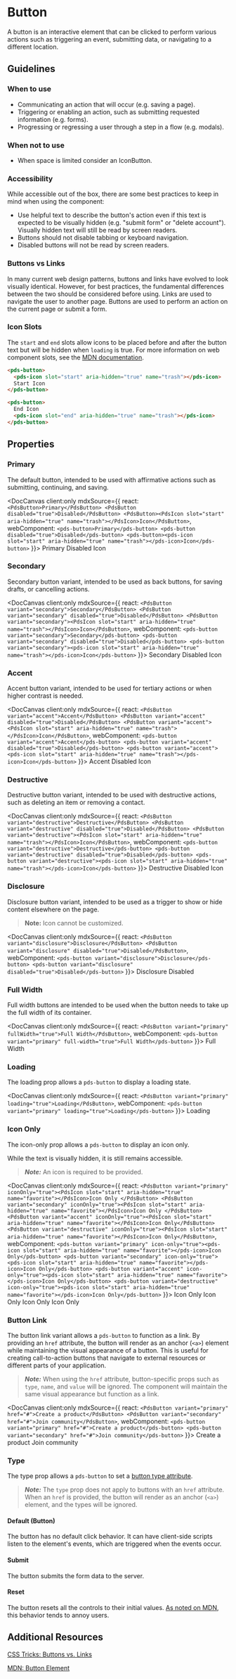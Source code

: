
# Button

A button is an interactive element that can be clicked to perform various actions such as triggering an event, submitting data, or navigating to a different location.

## Guidelines

### When to use

- Communicating an action that will occur (e.g. saving a page).
- Triggering or enabling an action, such as submitting requested information (e.g. forms).
- Progressing or regressing a user through a step in a flow (e.g. modals).

### When not to use
- When space is limited consider an IconButton.

### Accessibility

While accessible out of the box, there are some best practices to keep in mind when using the component:

- Use helpful text to describe the button's action even if this text is expected to be visually hidden (e.g. "submit form" or "delete account"). Visually hidden text will still be read by screen readers.
- Buttons should not disable tabbing or keyboard navigation.
- Disabled buttons will not be read by screen readers.

### Buttons vs Links

In many current web design patterns, buttons and links have evolved to look visually identical. However, for best practices, the fundamental differences between the two should be considered before using. Links are used to navigate the user to another page. Buttons are used to perform an action on the current page or submit a form.

### Icon Slots

The `start` and `end` slots allow icons to be placed before and after the button text but will be hidden when `loading` is true. For more information on web component slots, see the [MDN documentation](https://developer.mozilla.org/en-US/docs/Web/API/Web_components/Using_templates_and_slots#adding_flexibility_with_slots).

```html
<pds-button>
  <pds-icon slot="start" aria-hidden="true" name="trash"></pds-icon>
  Start Icon
</pds-button>
```

```html
<pds-button>
  End Icon
  <pds-icon slot="end" aria-hidden="true" name="trash"></pds-icon>
</pds-button>
```


## Properties

<DocArgsTable componentName="pds-button" docSource={components}/>

### Primary

The default button, intended to be used with affirmative actions such as submitting, continuing, and saving.

<DocCanvas client:only
  mdxSource={{
    react: `
    <PdsButton>Primary</PdsButton>
    <PdsButton disabled="true">Disabled</PdsButton>
    <PdsButton><PdsIcon slot="start" aria-hidden="true" name="trash"></PdsIcon>Icon</PdsButton>
    `,
    webComponent: `
    <pds-button>Primary</pds-button>
    <pds-button disabled="true">Disabled</pds-button>
    <pds-button><pds-icon slot="start" aria-hidden="true" name="trash"></pds-icon>Icon</pds-button>
    `
}}>
  <pds-button>Primary</pds-button>
  <pds-button disabled="true">Disabled</pds-button>
  <pds-button><pds-icon slot="start" aria-hidden="true" name="trash"></pds-icon>Icon</pds-button>
</DocCanvas>

### Secondary

Secondary button variant, intended to be used as back buttons, for saving drafts, or cancelling actions.

<DocCanvas client:only
  mdxSource={{
    react: `
    <PdsButton variant="secondary">Secondary</PdsButton>
    <PdsButton variant="secondary" disabled="true">Disabled</PdsButton>
    <PdsButton variant="secondary"><PdsIcon slot="start" aria-hidden="true" name="trash"></PdsIcon>Icon</PdsButton>
    `,
    webComponent: `
    <pds-button variant="secondary">Secondary</pds-button>
    <pds-button variant="secondary" disabled="true">Disabled</pds-button>
    <pds-button variant="secondary"><pds-icon slot="start" aria-hidden="true" name="trash"></pds-icon>Icon</pds-button>
    `
}}>
  <pds-button variant="secondary">Secondary</pds-button>
  <pds-button variant="secondary" disabled="true">Disabled</pds-button>
  <pds-button variant="secondary"><pds-icon slot="start" aria-hidden="true" name="trash"></pds-icon>Icon</pds-button>
</DocCanvas>

### Accent

Accent button variant, intended to be used for tertiary actions or when higher contrast is needed.

<DocCanvas client:only
  mdxSource={{
    react: `
    <PdsButton variant="accent">Accent</PdsButton>
    <PdsButton variant="accent" disabled="true">Disabled</PdsButton>
    <PdsButton variant="accent"><PdsIcon slot="start" aria-hidden="true" name="trash"></PdsIcon>Icon</PdsButton>
    `,
    webComponent: `
    <pds-button variant="accent">Accent</pds-button>
    <pds-button variant="accent" disabled="true">Disabled</pds-button>
    <pds-button variant="accent"><pds-icon slot="start" aria-hidden="true" name="trash"></pds-icon>Icon</pds-button>
    `
}}>
  <pds-button variant="accent">Accent</pds-button>
  <pds-button variant="accent" disabled="true">Disabled</pds-button>
  <pds-button variant="accent"><pds-icon slot="start" aria-hidden="true" name="trash"></pds-icon>Icon</pds-button>
</DocCanvas>

### Destructive

Destructive button variant, intended to be used with destructive actions, such as deleting an item or removing a contact.

<DocCanvas client:only
  mdxSource={{
    react: `
    <PdsButton variant="destructive">Destructive</PdsButton>
    <PdsButton variant="destructive" disabled="true">Disabled</PdsButton>
    <PdsButton variant="destructive"><PdsIcon slot="start" aria-hidden="true" name="trash"></PdsIcon>Icon</PdsButton>
    `,
    webComponent: `
    <pds-button variant="destructive">Destructive</pds-button>
    <pds-button variant="destructive" disabled="true">Disabled</pds-button>
    <pds-button variant="destructive"><pds-icon slot="start" aria-hidden="true" name="trash"></pds-icon>Icon</pds-button>
    `
}}>
  <pds-button variant="destructive">Destructive</pds-button>
  <pds-button variant="destructive" disabled="true">Disabled</pds-button>
  <pds-button variant="destructive"><pds-icon slot="start" aria-hidden="true" name="trash"></pds-icon>Icon</pds-button>
</DocCanvas>

### Disclosure

Disclosure button variant, intended to be used as a trigger to show or hide content elsewhere on the page.

> **Note:** Icon cannot be customized.

<DocCanvas client:only
  mdxSource={{
    react: `
    <PdsButton variant="disclosure">Disclosure</PdsButton>
    <PdsButton variant="disclosure" disabled="true">Disabled</PdsButton>
    `,
    webComponent: `
    <pds-button variant="disclosure">Disclosure</pds-button>
    <pds-button variant="disclosure" disabled="true">Disabled</pds-button>
    `
}}>
  <pds-button variant="disclosure">Disclosure</pds-button>
  <pds-button variant="disclosure" disabled="true">Disabled</pds-button>
</DocCanvas>

### Full Width

Full width buttons are intended to be used when the button needs to take up the full width of its container.

<DocCanvas client:only
  mdxSource={{
    react: `
    <PdsButton variant="primary" fullWidth="true">Full Width</PdsButton>
    `,
    webComponent: `
    <pds-button variant="primary" full-width="true">Full Width</pds-button>
    `
}}>
  <pds-button variant="primary" full-width="true">Full Width</pds-button>
</DocCanvas>

### Loading

The loading prop allows a `pds-button` to display a loading state.

<DocCanvas client:only
  mdxSource={{
    react: `
    <PdsButton variant="primary" loading="true">Loading</PdsButton>
    `,
    webComponent: `
    <pds-button variant="primary" loading="true">Loading</pds-button>
    `
}}>
  <pds-button variant="primary" loading="true">Loading</pds-button>
</DocCanvas>

### Icon Only

The icon-only prop allows a `pds-button` to display an icon only.

While the text is visually hidden, it is still remains accessible.

> ***Note:*** An icon is required to be provided.

<DocCanvas client:only
  mdxSource={{
    react: `
    <PdsButton variant="primary" iconOnly="true"><PdsIcon slot="start" aria-hidden="true" name="favorite"></PdsIcon>Icon Only
    </PdsButton>
    <PdsButton variant="secondary" iconOnly="true"><PdsIcon slot="start" aria-hidden="true" name="favorite"></PdsIcon>Icon Only
    </PdsButton>
    <PdsButton variant="accent" iconOnly="true"><PdsIcon slot="start" aria-hidden="true" name="favorite"></PdsIcon>Icon Only</PdsButton>
    <PdsButton variant="destructive" iconOnly="true"><PdsIcon slot="start" aria-hidden="true" name="favorite"></PdsIcon>Icon Only</PdsButton>
    `,
    webComponent: `
    <pds-button variant="primary" icon-only="true"><pds-icon slot="start" aria-hidden="true" name="favorite"></pds-icon>Icon Only</pds-button>
    <pds-button variant="secondary" icon-only="true"><pds-icon slot="start" aria-hidden="true" name="favorite"></pds-icon>Icon Only</pds-button>
    <pds-button variant="accent" icon-only="true"><pds-icon slot="start" aria-hidden="true" name="favorite"></pds-icon>Icon Only</pds-button>
    <pds-button variant="destructive" icon-only="true"><pds-icon slot="start" aria-hidden="true" name="favorite"></pds-icon>Icon Only</pds-button>
    `
}}>
  <pds-button variant="primary" icon-only="true"><pds-icon slot="start" aria-hidden="true" name="favorite"></pds-icon>Icon Only</pds-button>
  <pds-button variant="secondary" icon-only="true"><pds-icon slot="start" aria-hidden="true" name="favorite"></pds-icon>Icon Only</pds-button>
  <pds-button variant="accent" icon-only="true"><pds-icon slot="start" aria-hidden="true" name="favorite"></pds-icon>Icon Only</pds-button>
  <pds-button variant="destructive" icon-only="true"><pds-icon slot="start" aria-hidden="true" name="favorite"></pds-icon>Icon Only</pds-button>
</DocCanvas>

### Button Link

The button link variant allows a `pds-button` to function as a link. By providing an `href` attribute, the button will render as an anchor (`<a>`) element while maintaining the visual appearance of a button. This is useful for creating call-to-action buttons that navigate to external resources or different parts of your application.

> ***Note:*** When using the `href` attribute, button-specific props such as `type`, `name`, and `value` will be ignored. The component will maintain the same visual appearance but function as a link.

<DocCanvas client:only
  mdxSource={{
    react: `
    <PdsButton variant="primary" href="#">Create a product</PdsButton>
    <PdsButton variant="secondary" href="#">Join community</PdsButton>
    `,
    webComponent: `
    <pds-button variant="primary" href="#">Create a product</pds-button>
    <pds-button variant="secondary" href="#">Join community</pds-button>
    `
}}>
  <pds-button variant="primary" href="#">Create a product</pds-button>
  <pds-button variant="secondary" href="#">Join community</pds-button>
</DocCanvas>

### Type

The type prop allows a `pds-button` to set a [button type attribute](https://developer.mozilla.org/en-US/docs/Web/HTML/Element/button#attr-type).

> ***Note:*** The `type` prop does not apply to buttons with an `href` attribute. When an `href` is provided, the button will render as an anchor (`<a>`) element, and the types will be ignored.

#### Default (Button)

The button has no default click behavior. It can have client-side scripts listen to the element's events, which are triggered when the events occur.

#### Submit

The button submits the form data to the server.

#### Reset

The button resets all the controls to their initial values. [As noted on MDN](https://developer.mozilla.org/en-US/docs/Web/HTML/Element/button#attr-type), this behavior tends to annoy users.

## Additional Resources

[CSS Tricks: Buttons vs. Links](https://css-tricks.com/buttons-vs-links/)

[MDN: Button Element](https://developer.mozilla.org/en-US/docs/Web/HTML/Element/button)
